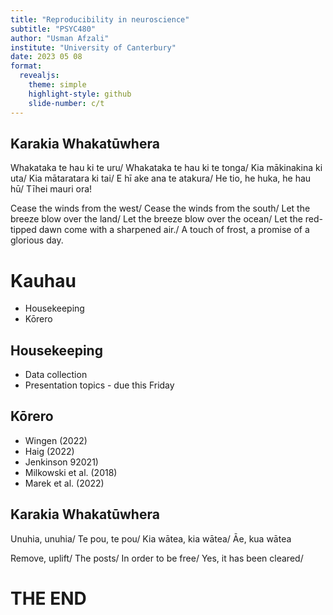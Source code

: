 ```yaml
---
title: "Reproducibility in neuroscience"
subtitle: "PSYC480"
author: "Usman Afzali"
institute: "University of Canterbury"
date: 2023 05 08
format: 
  revealjs:
    theme: simple
    highlight-style: github
    slide-number: c/t
---
```


## Karakia Whakatūwhera {background-color=#346bc8}

::: {layout="[[50, 50], [100]]"}

Whakataka te hau ki te uru/
Whakataka te hau ki te tonga/
Kia mākinakina ki uta/
Kia mātaratara ki tai/
E hī ake ana te atakura/
He tio, he huka, he hau hū/
Tīhei mauri ora!

Cease the winds from the west/
Cease the winds from the south/
Let the breeze blow over the land/
Let the breeze blow over the ocean/
Let the red-tipped dawn come with a sharpened air./
A touch of frost, a promise of a glorious day.

:::


# Kauhau {background-color=orange}

-   Housekeeping
-   Kōrero

## Housekeeping {background-color=#346bc8}

::: incremental

-   Data collection
-   Presentation topics - due this Friday

:::

## Kōrero {background-color=#346bc8}

::: incremental

-   Wingen (2022)
-   Haig (2022)
-   Jenkinson 92021)
-   Milkowski et al. (2018)
-   Marek et al. (2022)

:::

## Karakia Whakatūwhera {background-color=#346bc8}

::: {layout="[[50, 50], [100]]"}

Unuhia, unuhia/
Te pou, te pou/
Kia wātea, kia wātea/
Āe, kua wātea


Remove, uplift/
The posts/
In order to be free/
Yes, it has been cleared/

:::


# THE END {background-color=orange}